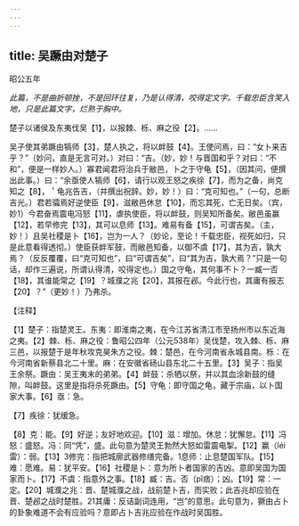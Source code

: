```yaml
---
---
---
```

title: 吴蹶由对楚子
---



昭公五年

*此篇，不是曲折顿挫，不是回环往复，乃是认得清，咬得定文字。千载忠臣含笑入地，只是此篇文字，烂熟于胸中。*

楚子以诸侯及东夷伐吴【1】，以报棘、栎、麻之役【2】。……

吴子使其弟蹶由犒师【3】，楚人执之，将以衅鼓【4】。王使问焉，曰：“女卜来吉乎？”（妙问，直是无言可对。）对曰：“吉。（妙，妙！与晋国和乎？对曰：“不和”，便是一样妙人。）寡君闻君将治兵于敝邑，卜之于守龟【5】，（因其问，便撰出此事。）曰：“余亟使人犒师【6】，请行以观王怒之疾徐【7】，而为之备，尚克知之【8】，＇龟兆告吉，（并撰出祝辞。妙，妙！）曰：“克可知也。”（一句，总断吉光。）君若骦焉好逆使臣【9】，滋敝邑休怠【10】，而忘其死，亡无日矣。（宾，妙1）今君奋焉震电冯怒【11】，虐执使臣，将以衅鼓，则吴知所备矣。敝邑虽赢【12】，若早修完【13】，其可以息师【13】。难易有备【15】，可谓吉矣。（主，妙！）且吴社稷是卜【16】，岂为一人？（妙论，至论！千载忠臣，视死如归，只是此意看得透彻。）使臣获衅军鼓，而敝邑知备，以御不虞【17】，其为吉，孰大焉？（反反覆覆，曰“克可知也”，曰“可谓吉矣”，曰“其为吉，孰大焉？”只是一句话，却作三遍说，所谓认得清，咬得定也。）国之守龟，其何事不卜？一臧一否【18】，其谁能常之【19】？城濮之兆【20】，其报在邲。今此行也，其庸有报志【20】？”（更妙！）乃弗杀。

【注释】

【1】楚子：指楚灵王。东夷：即淮南之夷，在今江苏省清江市至扬州市以东近海之夷。【2】棘、栎、麻之役：鲁昭公四年（公元538年）吴伐楚，攻入棘、栎、麻三邑，以报楚于是年秋攻克昊朱方之役。棘：楚邑，在今河南省永城县南。栎：在今河南省新蔡县北二十里。麻：在安徽省砀山县东北二十五里。【3】吴子：指吴王余祭。蹶由：吴王夷末的弟弟。【4】衅鼓：杀牺以祭，并以其血涂新鼓的缝隙，叫衅鼓。这里是指将杀死蹶由。【5】守龟：即守国之龟，藏于宗庙，以卜国家大事。【6】亟：急。

【7】疾徐：犹缓急。

【8】克：能。【9】好逆；友好地欢迎。【10】滋：增加。休怠：犹懈怠。【11】冯怒：盛怒。冯：同“凭”，盛。此句意为楚灵王勃然大怒如雷震电掣。【12】赢（léi雷）：弱。【13】3修完：指把城廓武器修缮完备。1息师：止息楚国军队。【15】难：愿难。易：犹平安。【16】社稷是卜：意为所卜者国家的吉凶。意即吴国为国家而卜。【17】不虞：指意外之事。【18】臧：吉。否（pǐ痞）；凶。【19】常：一定。【20】城濮之兆：晋、楚城濮之战，战前楚卜吉，而实败；此吉兆却应验在晋、楚邲之战时楚胜。21其庸：反诘副词连用，“岂”的意思。此句意为，獗由占卜的卦象难道不会有应验吗？意即占卜吉兆应验在作战时吴国胜。